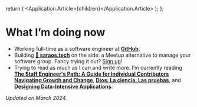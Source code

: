 
  return (
    <Application>
      <Application.Article>{children}</Application.Article>
    </Application>
  );
};

# What I’m doing now

- Working full-time as a software engineer at **[GitHub](https://github.com)**.
- Building **[💃 saraos.tech](https://saraos.tech)** on the side: a Meetup alternative to manage your software group.
  Fancy trying it out? [Sign up][saraos-signup]!
- Trying to read as much as I can and write more. I’m currently reading
  [**The Staff Engineer's Path: A Guide for Individual Contributors Navigating Growth and Change**](https://www.goodreads.com/book/show/61058107-the-staff-engineer-s-path),
  [**Dios: La ciencia. Las pruebas**](https://www.goodreads.com/book/show/184628221-dios---la-ciencia---las-pruebas),
  and [**Designing Data-Intensive Applications**](https://www.goodreads.com/en/book/show/23463279).

_Updated on March 2024._

[saraos-signup]: https://saraos.tech/signup?utm_campaign=try_saraos&utm_source=codecoolture&utm_medium=textlink

